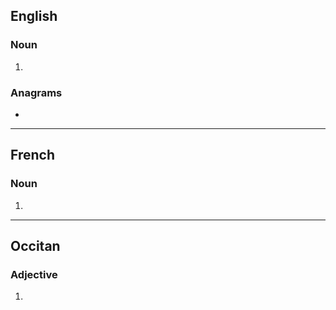 {{also|públics}}
==English==

===Noun===
{{head|en|noun form}}

# {{plural of|public|lang=en}}

===Anagrams===
* {{anagrams|en|a=bcilpsu|subclip}}

----

==French==

===Noun===
{{head|fr|noun plural form|g=m}}

# {{plural of|public|lang=fr}}

----

==Occitan==

===Adjective===
{{head|oc|adjective form}}

# {{masculine plural of|oc|public}}